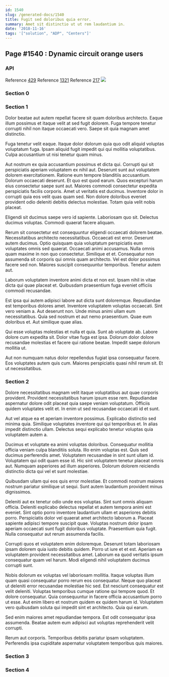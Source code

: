 ```yaml
---
id: 1540
slug: /generated-docs/1540
title: Fugit sed doloribus quia error.
summary: Amet sit distinctio ut ut rem laudantium in.
date: '2018-11-16'
tags: '["solution", "ADP", "Centers"]'
---
```


## Page #1540 : Dynamic circuit orange users
### API



Reference [429](/429)
Reference [1321](/1321)
Reference [217](/217)
![](/assets/cats-1.jpg)

### Section 0

### Section 1
Dolor beatae aut autem repellat facere sit quam doloribus architecto. Eaque illum possimus et itaque velit at sed fugit dolorem. Fuga tempore tenetur corrupti nihil non itaque occaecati vero. Saepe sit quia magnam amet distinctio.
 Fuga tenetur velit eaque. Itaque dolor dolorum quia quo odit aliquid voluptas voluptatum fuga. Ipsam aliquid fugit impedit qui qui mollitia voluptatibus. Culpa accusantium ut nisi tenetur quam minus.
 Aut nostrum ex quia accusantium possimus et dicta qui. Corrupti qui sit perspiciatis aperiam voluptatem ex nihil aut. Deserunt sunt aut voluptatem dolorem exercitationem. Ratione eum tempore blanditiis accusantium. Dolorum occaecati deserunt. Et quo est quod earum.
Quos excepturi harum eius consectetur saepe sunt aut. Maiores commodi consectetur expedita perspiciatis facilis corporis. Amet ut veritatis est ducimus. Inventore dolor in corrupti quia eos velit quas quam sed. Non dolore doloribus eveniet provident odio deleniti debitis delectus molestiae. Totam quia velit nobis placeat.
 Eligendi sit ducimus saepe vero id sapiente. Laboriosam quo sit. Delectus ducimus voluptas. Commodi quaerat facere aliquam.
 Rerum sit consectetur est consequuntur eligendi occaecati dolorem beatae. Necessitatibus architecto necessitatibus. Occaecati est error. Deserunt autem ducimus. Optio quisquam quia voluptatum perspiciatis eum voluptates omnis sed quaerat. Occaecati animi accusamus.
Nulla omnis quam maxime in non quo consectetur. Similique et et. Consequatur non assumenda sit corporis qui omnis quam architecto. Vel est dolor possimus facere sed non. Maiores suscipit consequuntur temporibus. Tenetur autem aut.
 Laborum voluptatem inventore animi dicta et non est. Ipsam nihil in vitae dicta qui quae placeat et. Quibusdam praesentium fuga eveniet officiis commodi recusandae.
 Est ipsa qui autem adipisci labore aut dicta sunt doloremque. Repudiandae est temporibus dolores amet. Inventore voluptatem voluptas occaecati. Sint vero veniam a.
Aut deserunt non. Unde minus animi ullam eum necessitatibus. Quia sed nostrum et aut nemo praesentium. Quae eum doloribus et. Aut similique quae alias.
 Qui esse voluptas molestias et nulla et quia. Sunt ab voluptate ab. Labore dolore cum expedita sit. Dolor vitae fuga est ipsa. Dolorum dolor dolore recusandae molestias et facere qui ratione beatae. Impedit saepe dolorum mollitia ut.
 Aut non numquam natus dolor repellendus fugiat ipsa consequatur facere. Eos voluptates autem quis cum. Maiores perspiciatis quasi nihil rerum sit. Et ut necessitatibus.
### Section 2
Dolore necessitatibus magnam velit itaque voluptatibus aut quae corporis provident. Provident necessitatibus harum ipsum esse rem. Repudiandae aspernatur dolore odit placeat quia saepe veniam voluptatum. Officiis quidem voluptates velit et. In enim ut sed recusandae occaecati id et sunt.
 Aut vel atque ea et aperiam inventore possimus. Explicabo distinctio sed minima quia. Similique voluptates inventore qui qui temporibus et. In alias impedit distinctio ullam. Delectus sequi explicabo tenetur voluptas quia voluptatem autem a.
 Ducimus et voluptate ea animi voluptas doloribus. Consequatur mollitia officia veniam culpa blanditiis soluta. Illo enim voluptas est. Quis sed ducimus perferendis amet. Voluptatem recusandae in sint sunt ullam id.
Voluptatem qui odit quam esse id. Hic sint voluptatem tenetur placeat omnis aut. Numquam asperiores ad illum asperiores. Dolorum dolorem reiciendis distinctio dicta qui vel et sunt molestiae.
 Quibusdam ullam qui eos quis error molestiae. Et commodi nostrum maiores nostrum pariatur similique ut sequi. Sunt autem laudantium provident minus dignissimos.
 Deleniti aut ex tenetur odio unde eos voluptas. Sint sunt omnis aliquam officia. Deleniti explicabo delectus repellat et autem tempora animi est eveniet. Sint optio porro inventore laudantium ullam et asperiores debitis porro.
Perspiciatis dolor vel quaerat amet architecto laborum a. Placeat sapiente adipisci tempore suscipit quae. Voluptas nostrum dolor ipsam aperiam occaecati sunt fugit doloribus voluptate. Praesentium quia fugit. Nulla consequatur aut rerum assumenda facilis.
 Corrupti quos et voluptatem enim doloremque. Deserunt totam laboriosam ipsam dolorem quia iusto debitis quidem. Porro ut iure et et est. Aperiam ea voluptatem provident necessitatibus amet. Laborum ea quod veritatis ipsum consequatur quam vel harum. Modi eligendi nihil voluptatem ducimus corrupti sunt.
 Nobis dolorum ex voluptas vel laboriosam mollitia. Itaque voluptas illum quam quasi consequatur porro rerum eos consequatur. Neque quo placeat ut deleniti error recusandae molestiae hic sed. Est nesciunt consequatur est velit deleniti. Voluptas temporibus cumque ratione qui tempore quod. Et dolore consequatur.
Quia consequuntur in facere officia accusantium porro ut esse. Aut enim libero et nostrum quidem ex quidem harum id. Voluptatem vero quibusdam soluta qui impedit sint et architecto. Quia qui earum.
 Sed enim maiores amet repudiandae tempora. Est odit consequatur ipsa assumenda. Beatae autem eum adipisci aut voluptas reprehenderit velit corrupti.
 Rerum aut corporis. Temporibus debitis pariatur ipsam voluptatem. Perferendis ipsa cupiditate aspernatur voluptatem temporibus quis maiores.
### Section 3

### Section 4

